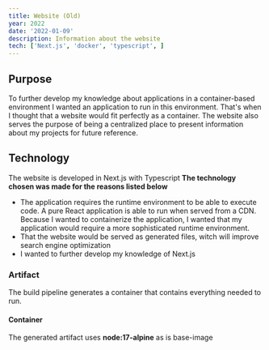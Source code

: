 ```yaml
---
title: Website (Old)
year: 2022
date: '2022-01-09'
description: Information about the website
tech: ['Next.js', 'docker', 'typescript', ]
---
```

## Purpose
To further develop my knowledge about applications in a container-based environment I wanted an application to run in this environment.
That's when I thought that a website would fit perfectly as a container.
The website also serves the purpose of being a centralized place to present information about my projects for future reference.
## Technology
The website is developed in Next.js with Typescript
**The technology chosen was made for the reasons listed below**

- The application requires the runtime environment to be able to execute code. A pure React application is able to run when served from a CDN.
Because I wanted to containerize the application, I wanted that my application would require a more sophisticated runtime environment.
- That the website would be served as generated files, witch will improve search engine optimization
- I wanted to further develop my knowledge of Next.js
### Artifact
The build pipeline generates a container that contains everything needed to run.
#### Container
The generated artifact uses **node:17-alpine** as is base-image


